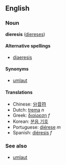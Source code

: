 ==English==
===Noun===
'''dieresis''' ([[diereses]])

====Alternative spellings====
*[[diaeresis]]

====Synonyms====
*[[umlaut]]<!-- not always considered a syn, and not by everybody -->

====Translations====
*Chinese: [[分音符]]
*Dutch: [[trema]] ''n''
*Greek: [[διαίρεση]] ''f''
*Korean: [[분음 기호]]
*Portuguese: [[diérese]] ''m''
*Spanish: [[diéresis]] ''f''

===See also===
*[[umlaut]]